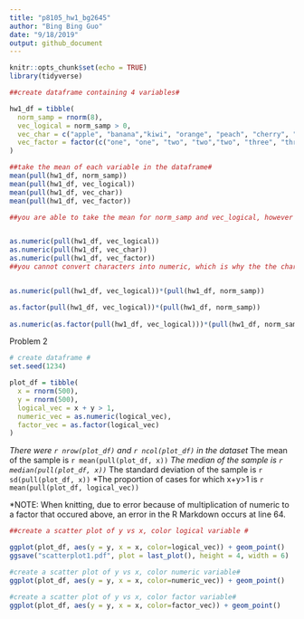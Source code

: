 ```yaml
---
title: "p8105_hw1_bg2645"
author: "Bing Bing Guo"
date: "9/18/2019"
output: github_document
---
```


```r
knitr::opts_chunk$set(echo = TRUE)
library(tidyverse)
``` 

```r


##create dataframe containing 4 variables# 

hw1_df = tibble(
  norm_samp = rnorm(8),
  vec_logical = norm_samp > 0,
  vec_char = c("apple", "banana","kiwi", "orange", "peach", "cherry", "lime", "lemon"),
  vec_factor = factor(c("one", "one", "two", "two","two", "three", "three", "three"))
)

##take the mean of each variable in the dataframe#
mean(pull(hw1_df, norm_samp))
mean(pull(hw1_df, vec_logical))
mean(pull(hw1_df, vec_char))
mean(pull(hw1_df, vec_factor))

##you are able to take the mean for norm_samp and vec_logical, however you are unable to take the mean for vec_char and vec_factor# 


as.numeric(pull(hw1_df, vec_logical))
as.numeric(pull(hw1_df, vec_char))
as.numeric(pull(hw1_df, vec_factor))
##you cannot convert characters into numeric, which is why the the character variable resulted in "NA" conversion and thus you cannot take the mean. However, for the logical and factor variables it was able to convert into numeric values. For the logical variable it was able to convert True into 1 and False into 0, and converted the different factor levels into numbers ("one" converted to 1, "two" converted to 3, "three" converted to 2) and thus you are now able to take the mean. 


as.numeric(pull(hw1_df, vec_logical))*(pull(hw1_df, norm_samp))

as.factor(pull(hw1_df, vec_logical))*(pull(hw1_df, norm_samp))
  
as.numeric(as.factor(pull(hw1_df, vec_logical)))*(pull(hw1_df, norm_samp))       
```                

Problem 2 
```r

# create dataframe #
set.seed(1234)

plot_df = tibble(
  x = rnorm(500),
  y = rnorm(500),
  logical_vec = x + y > 1,
  numeric_vec = as.numeric(logical_vec), 
  factor_vec = as.factor(logical_vec)
)

```
*There were `r nrow(plot_df)` and `r ncol(plot_df)` in the dataset 
*The mean of the sample is `r mean(pull(plot_df, x))`
*The median of the sample is `r median(pull(plot_df, x))`
*The standard deviation of the sample is `r sd(pull(plot_df, x))`
*The proportion of cases for which x+y>1 is `r mean(pull(plot_df, logical_vec))`

*NOTE: When knitting, due to error because of multiplication of numeric to a factor that occured above, an error in the R Markdown occurs at line 64.

```r
##create a scatter plot of y vs x, color logical variable # 

ggplot(plot_df, aes(y = y, x = x, color=logical_vec)) + geom_point()
ggsave("scatterplot1.pdf", plot = last_plot(), height = 4, width = 6)

#create a scatter plot of y vs x, color numeric variable# 
ggplot(plot_df, aes(y = y, x = x, color=numeric_vec)) + geom_point()

#create a scatter plot of y vs x, color factor variable# 
ggplot(plot_df, aes(y = y, x = x, color=factor_vec)) + geom_point()
```


